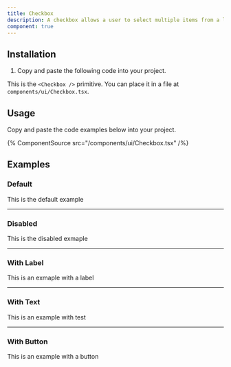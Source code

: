 ```yaml
---
title: Checkbox
description: A checkbox allows a user to select multiple items from a list of individual items, or to mark one individual item as selected.
component: true
---
```


## Installation

1. Copy and paste the following code into your project.

This is the `<Checkbox />` primitive. You can place it in a file at `components/ui/Checkbox.tsx`.

## Usage

Copy and paste the code examples below into your project.

{% ComponentSource src="/components/ui/Checkbox.tsx" /%}

## Examples

### Default

This is the default example

---

### Disabled

This is the disabled exmaple

---

### With Label

This is an exmaple with a label

---

### With Text

This is an example with test

---

### With Button

This is an example with a button

